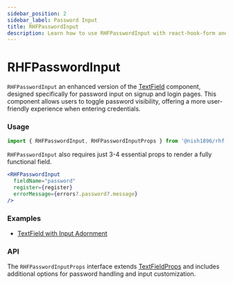 ```yaml
---
sidebar_position: 2
sidebar_label: Password Input
title: RHFPasswordInput
description: Learn how to use RHFPasswordInput with react-hook-form and Material-UI to create secure and customizable password input fields. Explore key props, examples, and API details to enhance your React forms.
---
```



# RHFPasswordInput

`RHFPasswordInput` an enhanced version of the [TextField](https://mui.com/material-ui/react-text-field/) component,
designed specifically for password input on signup and login pages. 
This component allows users to toggle password visibility, 
offering a more user-friendly experience when entering credentials.

### Usage

```js
import { RHFPasswordInput, RHFPasswordInputProps } from '@nish1896/rhf-mui-components';
```

`RHFPasswordInput` also requires  just 3-4 essential props to render a fully functional field.

```jsx
<RHFPasswordInput
  fieldName="password"
  register={register}
  errorMessage={errors?.password?.message}
/>
```

### Examples
<!-- - [RHFPasswordInput](../../examples/inputs) -->
- [TextField with Input Adornment](https://mui.com/material-ui/react-text-field/#input-adornments)
<!-- - [Complete Form](../../examples/complete-form) -->

### API
The `RHFPasswordInputProps` interface extends [TextFieldProps](https://mui.com/material-ui/api/text-field/) 
and includes additional options for password handling and input customization.

<RHFPasswordInputPropsTable />
